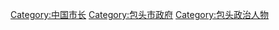 [[Category:中国市长|Category:中国市长]]
[[Category:包头市政府|Category:包头市政府]]
[[Category:包头政治人物|Category:包头政治人物]]